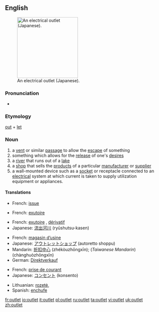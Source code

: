 {{wikipedia}}
==English==
[[Image:OutletGround.jpg|thumb|200px|right|An electrical outlet (Japanese).]]

===Pronunciation===
*{{audio|en-us-outlet.ogg|Audio (US)}}

===Etymology===
[[out]] + [[let]]

===Noun===
{{en-noun}}

# a [[vent]] or similar [[passage]] to allow the [[escape]] of something
# something which allows for the [[release]] of one's [[desire]]s
# a [[river]] that runs out of a [[lake]]
# a [[shop]] that sells the [[product]]s of a particular [[manufacturer]] or [[supplier]]
# a wall-mounted device such as a [[socket]] or receptacle connected to an [[electrical]] system at which current is taken to supply utilization equipment or appliances.

====Translations====
{{trans-top|vent}}
*French: [[issue]] {{f}}
{{trans-bottom}}

{{trans-top|release of desires}}
*French: [[exutoire]] {{m}}
{{trans-bottom}}

{{trans-top|river}}
*French: [[exutoire]] {{m}}, [[dérivatif]] {{m}}
*Japanese: [[流出河川]] (ryūshutsu-kasen)
{{trans-bottom}}

{{trans-top|shop}}
*French: [[magasin d’usine]] {{m}}
*Japanese: [[アウトレットショップ]] (autoretto shoppu)
*Mandarin: [[折扣中心]] (zhékòuzhōngxīn); (''Taiwanese Mandarin'') {{zh-ts|暢貨中心|畅货中心}} (chànghuòzhōngxīn)
*German: [[Direktverkauf]] {{m}}
{{trans-bottom}}

{{trans-top|wall-mounted socket}}
*French: [[prise de courant]] {{f}}
*Japanese: [[コンセント]] (konsento)
{{trans-mid}}
*Lithuanian: [[rozetė]], {{f}}
*Spanish: [[enchufe]] {{m}}
{{trans-bottom}}

[[fr:outlet]]
[[io:outlet]]
[[it:outlet]]
[[pl:outlet]]
[[ru:outlet]]
[[ta:outlet]]
[[vi:outlet]]
[[uk:outlet]]
[[zh:outlet]]